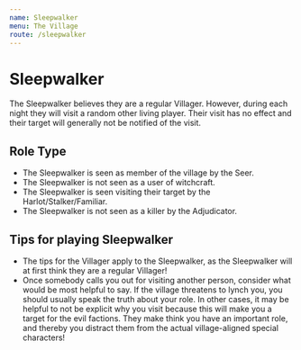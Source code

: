 ```yaml
---
name: Sleepwalker
menu: The Village
route: /sleepwalker
---
```


# Sleepwalker

The Sleepwalker believes they are a regular Villager. However, during
each night they will visit a random other living player. Their visit has
no effect and their target will generally not be notified of the visit.

## Role Type

  - The Sleepwalker is seen as member of the village by the Seer.
  - The Sleepwalker is not seen as a user of witchcraft.
  - The Sleepwalker is seen visiting their target by the
    Harlot/Stalker/Familiar.
  - The Sleepwalker is not seen as a killer by the Adjudicator.

## Tips for playing Sleepwalker

  - The tips for the Villager apply to the Sleepwalker, as the
    Sleepwalker will at first think they are a regular Villager\!
  - Once somebody calls you out for visiting another person, consider
    what would be most helpful to say. If the village threatens to lynch
    you, you should usually speak the truth about your role. In other
    cases, it may be helpful to not be explicit why you visit because
    this will make you a target for the evil factions. They make think
    you have an important role, and thereby you distract them from the
    actual village-aligned special characters\!
